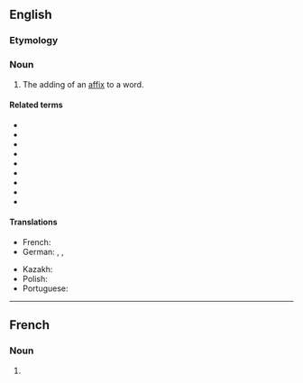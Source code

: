 ==English==

===Etymology===
{{suffix|en|affix|ation}}

===Noun===
{{en-noun}}

# {{lb|en|linguistics}} The adding of an [[affix]] to a word.

====Related terms====
* {{l|en|affix}}
* {{l|en|infix}}
* {{l|en|infixation}}
* {{l|en|interfix}}
* {{l|en|interfixation}}
* {{l|en|prefix}}
* {{l|en|prefixation}}
* {{l|en|suffix}}
* {{l|en|suffixation}}

====Translations====
{{trans-top|addition of an affix}}
* French: {{t+|fr|affixation|f}}
* German: {{t|de|Affigieren|n}}, {{t+|de|Affigierung|f}}, {{t|de|Affixation|f}}
{{trans-mid}}
* Kazakh: {{t|kk|аффиксация}}
* Polish: {{t+|pl|afiksacja|f}}
* Portuguese: {{t|pt|afixação|f}}
{{trans-bottom}}

----

==French==

===Noun===
{{fr-noun|f}}

# {{l|en|affixation}}